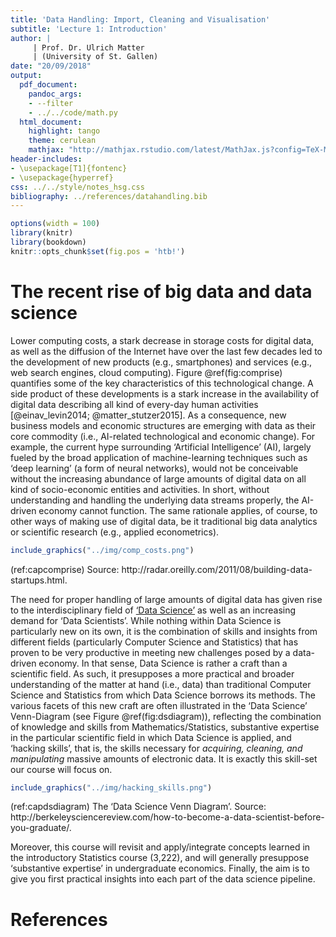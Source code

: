 ```yaml
---
title: 'Data Handling: Import, Cleaning and Visualisation'
subtitle: 'Lecture 1: Introduction'
author: |
     | Prof. Dr. Ulrich Matter
     | (University of St. Gallen)
date: "20/09/2018"
output:
  pdf_document:
    pandoc_args:
    - --filter
    - ../../code/math.py
  html_document:
    highlight: tango
    theme: cerulean
    mathjax: "http://mathjax.rstudio.com/latest/MathJax.js?config=TeX-MML-AM_CHTML"
header-includes:
- \usepackage[T1]{fontenc}
- \usepackage{hyperref}
css: ../../style/notes_hsg.css
bibliography: ../references/datahandling.bib
---
```



```r
options(width = 100)
library(knitr)
library(bookdown)
knitr::opts_chunk$set(fig.pos = 'htb!')
```

# The recent rise of big data and data science

Lower computing costs, a stark decrease in storage costs for digital data, as well as the diffusion of the Internet have over the last few decades led to the development of new products (e.g., smartphones) and services (e.g., web search engines, cloud computing). Figure \@ref(fig:comprise) quantifies some of the key characteristics of this technological change. A side product of these developments is a stark increase in the availability of digital data describing all kind of every-day human activities [@einav_levin2014; @matter_stutzer2015]. As a consequence, new business models and economic structures are emerging with data as their core commodity (i.e., AI-related technological and economic change). For example, the current hype surrounding 'Artificial Intelligence' (AI), largely fueled by the broad application of machine-learning techniques such as 'deep learning' (a form of neural networks), would not be conceivable without the increasing abundance of large amounts of digital data on all kind of socio-economic entities and activities. In short, without understanding and handling the underlying data streams properly, the AI-driven economy cannot function. The same rationale applies, of course, to other ways of making use of digital data, be it traditional big data analytics or scientific research (e.g., applied econometrics). 



```r
include_graphics("../img/comp_costs.png")
```

(ref:capcomprise) Source: http://radar.oreilly.com/2011/08/building-data-startups.html.

The need for proper handling of large amounts of digital data has given rise to the interdisciplinary field of ['Data Science'](https://en.wikipedia.org/wiki/Data_science) as well as an increasing demand for 'Data Scientists'. While nothing within Data Science is particularly new on its own, it is the combination of skills and insights from different fields (particularly Computer Science and Statistics) that has proven to be very productive in meeting new challenges posed by a data-driven economy. In that sense, Data Science is rather a craft than a scientific field. As such, it presupposes a more practical and broader understanding of the matter at hand (i.e., data) than traditional Computer Science and Statistics from which Data Science borrows its methods. The various facets of this new craft are often illustrated in the 'Data Science' Venn-Diagram (see Figure \@ref(fig:dsdiagram)), reflecting the combination of knowledge and skills from Mathematics/Statistics, substantive expertise in the particular scientific field in which Data Science is applied, and 'hacking skills', that is, the skills necessary for *acquiring, cleaning, and manipulating* massive amounts of electronic data. It is exactly this skill-set our course will focus on. 


```r
include_graphics("../img/hacking_skills.png")
```

(ref:capdsdiagram) The 'Data Science Venn Diagram'. Source: http://berkeleysciencereview.com/how-to-become-a-data-scientist-before-you-graduate/.


Moreover, this course will revisit and apply/integrate concepts learned in the introductory Statistics course (3,222), and will generally presuppose 'substantive expertise' in undergraduate economics. Finally, the aim is to give you first practical insights into each part of the data science pipeline.



# References
